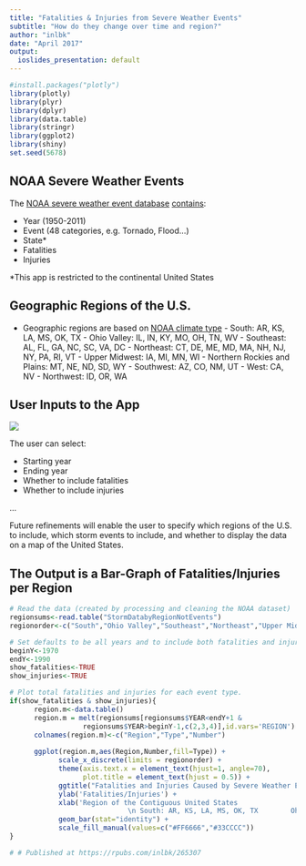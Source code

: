```yaml
---
title: "Fatalities & Injuries from Severe Weather Events"
subtitle: "How do they change over time and region?"
author: "inlbk"
date: "April 2017"
output:
  ioslides_presentation: default
---
```


```r
#install.packages("plotly")
library(plotly)
library(plyr)
library(dplyr)
library(data.table)
library(stringr)
library(ggplot2)
library(shiny)
set.seed(5678)
```

## NOAA Severe Weather Events

The [NOAA severe weather event database](https://d396qusza40orc.cloudfront.net/repdata%2Fdata%2FStormData.csv.bz2) [contains](https://d396qusza40orc.cloudfront.net/repdata%2Fpeer2_doc%2Fpd01016005curr.pdf):

- Year (1950-2011)
- Event (48 categories, e.g. Tornado, Flood...)
- State*
- Fatalities
- Injuries
 
 
*This app is restricted to the continental United States

## Geographic Regions of the U.S.

- Geographic regions are based on [NOAA climate type](https://www.ncdc.noaa.gov/monitoring-references/maps/us-climate-regions.php) 
      - South: AR, KS, LA, MS, OK, TX
      - Ohio Valley: IL, IN, KY, MO, OH, TN, WV
      - Southeast: AL, FL, GA, NC, SC, VA, DC
      - Northeast: CT, DE, ME, MD, MA, NH, NJ, NY, PA, RI, VT
      - Upper Midwest: IA, MI, MN, WI
      - Northern Rockies and Plains: MT, NE, ND, SD, WY
      - Southwest: AZ, CO, NM, UT
      - West: CA, NV
      - Northwest: ID, OR, WA

## User Inputs to the App

<div class="columns-2">
  ![](/Users/inaloobeek/Documents/Coursera/Data Scientist Specialization - JHU/9 Developing Data Products - project remaining/Week 4 - project remaining/My project/Final Project (No Events)/User_interface_5.png)

The user can select:

- Starting year
- Ending year
- Whether to include fatalities
- Whether to include injuries

</div>

<div class="centered">
...

</div>
Future refinements will enable the user to specify which regions of the U.S. to include, which storm events to include, and whether to display the data on a map of the United States.

## The Output is a Bar-Graph of Fatalities/Injuries per Region

```r
# Read the data (created by processing and cleaning the NOAA dataset)
regionsums<-read.table("StormDatabyRegionNotEvents")
regionorder<-c("South","Ohio Valley","Southeast","Northeast","Upper Midwest","Northern Rockies and Plains","Southwest","West","Northwest")

# Set defaults to be all years and to include both fatalities and injuries.
beginY<-1970
endY<-1990
show_fatalities<-TRUE
show_injuries<-TRUE

# Plot total fatalities and injuries for each event type.
if(show_fatalities & show_injuries){
      region.m<-data.table()
      region.m = melt(regionsums[regionsums$YEAR<endY+1 &   
                  regionsums$YEAR>beginY-1,c(2,3,4)],id.vars='REGION')
      colnames(region.m)<-c("Region","Type","Number")
      
      ggplot(region.m,aes(Region,Number,fill=Type)) +
            scale_x_discrete(limits = regionorder) +
            theme(axis.text.x = element_text(hjust=1, angle=70),
                  plot.title = element_text(hjust = 0.5)) +
            ggtitle("Fatalities and Injuries Caused by Severe Weather Events") +
            ylab('Fatalities/Injuries') + 
            xlab('Region of the Contiguous United States
                             \n South: AR, KS, LA, MS, OK, TX        Ohio Valley: IL, IN, KY, MO, OH, TN, WV \n Southeast: AL, FL, GA, NC, SC, VA, DC    Northeast: CT, DE, ME, MD, MA, NH, NJ, NY, PA, RI, VT\n Upper Midwest: IA, MI, MN, WI        Northern Rockies and Plains: MT, NE, ND, SD, WY\n Southwest: AZ, CO, NM, UT        West: CA, NV        Northwest: ID, OR, WA') +
            geom_bar(stat="identity") +
            scale_fill_manual(values=c("#FF6666","#33CCCC"))
}
```


```r
# # Published at https://rpubs.com/inlbk/265307
```
